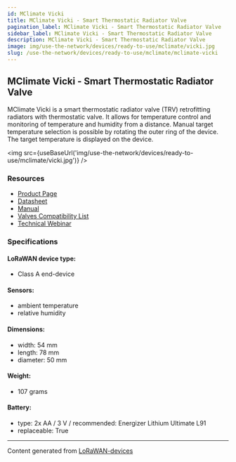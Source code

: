 ```yaml
---
id: MClimate Vicki
title: MClimate Vicki - Smart Thermostatic Radiator Valve
pagination_label: MClimate Vicki - Smart Thermostatic Radiator Valve
sidebar_label: MClimate Vicki - Smart Thermostatic Radiator Valve
description: MClimate Vicki - Smart Thermostatic Radiator Valve
image: img/use-the-network/devices/ready-to-use/mclimate/vicki.jpg
slug: /use-the-network/devices/ready-to-use/mclimate/mclimate-vicki
---
```



## MClimate Vicki - Smart Thermostatic Radiator Valve

MClimate Vicki is a smart thermostatic radiator valve (TRV) retrofitting radiators with thermostatic valve.
It allows for temperature control and monitoring of temperature and humidity from a distance.
Manual target temperature selection is possible by rotating the outer ring of the device.
The target temperature is displayed on the device.

<img src={useBaseUrl('img/use-the-network/devices/ready-to-use/mclimate/vicki.jpg')} />

### Resources

- [Product Page](https://mclimate.bit.ai/docs/view/hynFRwdIvWYQg867)
- [Datasheet](https://3008755228-files.gitbook.io/~/files/v0/b/gitbook-x-prod.appspot.com/o/spaces%2F-McDr-jr9h3qA888r1Yp%2Fuploads%2FWYaoSjY3vbDQJ2qNV7Is%2FMClimate-Vicki-LoRaWAN-Batteries-Datasheet-en.pdf?alt=media&token=6915529d-2ca6-4e1c-aa7a-50e4b3ba4d17)
- [Manual](https://d2j4gdpjmxjmy3.cloudfront.net/v2/22667/contents/Qg57y82hNtxrnQLQ/Vicki-LoRaWAN-Manual_2021.pdf)
- [Valves Compatibility List](https://d2j4gdpjmxjmy3.cloudfront.net/v2/22667/contents/ODPVSMj2uFSK9v9p/MClimate-Vicki-Valves-Compatibility-guide._pdf__compressed_.pdf)
- [Technical Webinar](https://www.youtube.com/watch?v=LtvFchshJIA)

### Specifications

#### LoRaWAN device type:
- Class A end-device

#### Sensors:

- ambient temperature
- relative humidity

#### Dimensions:

- width: 54 mm
- length: 78 mm
- diameter: 50 mm

#### Weight:

- 107 grams

#### Battery:

- type: 2x AA / 3 V / recommended: Energizer Lithium Ultimate L91
- replaceable: True

---

Content generated from [LoRaWAN-devices](https://github.com/TheThingsNetwork/lorawan-devices)
